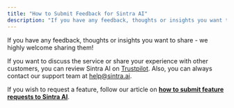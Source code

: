 ```yaml
---
title: "How to Submit Feedback for Sintra AI"
description: "If you have any feedback, thoughts or insights you want to share - we highly welcome sharing them!"
---
```


If you have any feedback, thoughts or insights you want to share - we highly welcome sharing them!

If you want to discuss the service or share your experience with other customers, you can review Sintra AI on [Trustpilot](https://www.trustpilot.com/review/sintra.ai). Also, you can always contact our support team at [help@sintra.ai](mailto:help@sintra.ai). 

If you wish to request a feature, follow our article on **[how to submit feature requests to Sintra AI](https://help.sintra.ai/en/articles/10892341-how-to-submit-feature-requests-to-sintra-ai)**.